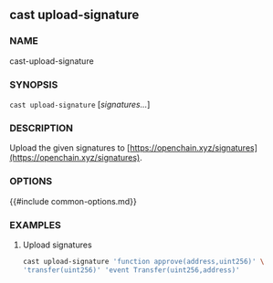 ## cast upload-signature

### NAME

cast-upload-signature

### SYNOPSIS

`cast upload-signature` [*signatures...*]

### DESCRIPTION

Upload the given signatures to [https://openchain.xyz/signatures](https://openchain.xyz/signatures).

### OPTIONS

{{#include common-options.md}}

### EXAMPLES

1. Upload signatures
   ```sh
   cast upload-signature 'function approve(address,uint256)' \
   'transfer(uint256)' 'event Transfer(uint256,address)'
   ```
